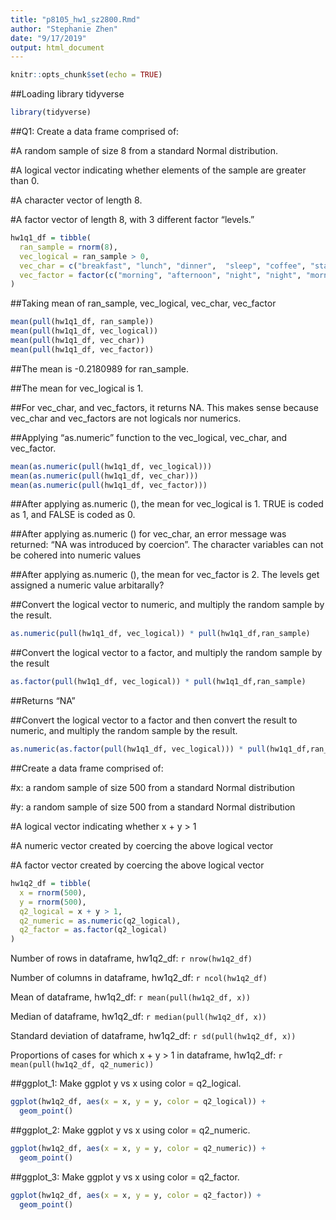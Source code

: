 ```yaml
---
title: "p8105_hw1_sz2800.Rmd"
author: "Stephanie Zhen"
date: "9/17/2019"
output: html_document
---
```


```r
knitr::opts_chunk$set(echo = TRUE)
```

##Loading library tidyverse
```r
library(tidyverse)
```
##Q1: Create a data frame comprised of:

#A random sample of size 8 from a standard Normal distribution.

#A logical vector indicating whether elements of the sample are greater than 0.

#A character vector of length 8.

#A factor vector of length 8, with 3 different factor “levels.”

```r
hw1q1_df = tibble(
  ran_sample = rnorm(8),
  vec_logical = ran_sample > 0,
  vec_char = c("breakfast", "lunch", "dinner",  "sleep", "coffee", "stars", "nap", "snacks"),
  vec_factor = factor(c("morning", "afternoon", "night", "night", "morning", "night", "afternoon", "afternoon"))
)
```

##Taking mean of ran_sample, vec_logical, vec_char, vec_factor
```r
mean(pull(hw1q1_df, ran_sample))
mean(pull(hw1q1_df, vec_logical))
mean(pull(hw1q1_df, vec_char))
mean(pull(hw1q1_df, vec_factor))
```
##The mean is -0.2180989 for ran_sample.

##The mean for vec_logical is 1.

##For vec_char, and vec_factors, it returns NA. This makes sense because vec_char and vec_factors are not logicals nor numerics.


##Applying "as.numeric" function to the vec_logical, vec_char, and vec_factor.

```r
mean(as.numeric(pull(hw1q1_df, vec_logical)))
mean(as.numeric(pull(hw1q1_df, vec_char)))
mean(as.numeric(pull(hw1q1_df, vec_factor)))
```
##After applying as.numeric (), the mean for vec_logical is 1. TRUE is coded as 1, and FALSE is coded as 0.

##After applying as.numeric () for vec_char, an error message was returned: "NA was introduced by coercion". The character variables can not be cohered into numeric values

##After applying as.numeric (), the mean for vec_factor is 2. The levels get assigned a numeric value arbitarally?

##Convert the logical vector to numeric, and multiply the random sample by the result.
```r
as.numeric(pull(hw1q1_df, vec_logical)) * pull(hw1q1_df,ran_sample)
```

##Convert the logical vector to a factor, and multiply the random sample by the result
```r
as.factor(pull(hw1q1_df, vec_logical)) * pull(hw1q1_df,ran_sample)
```
##Returns "NA"

##Convert the logical vector to a factor and then convert the result to numeric, and multiply the random sample by the result.
```r
as.numeric(as.factor(pull(hw1q1_df, vec_logical))) * pull(hw1q1_df,ran_sample)
```


##Create a data frame comprised of:

#x: a random sample of size 500 from a standard Normal distribution

#y: a random sample of size 500 from a standard Normal distribution

#A logical vector indicating whether x + y > 1

#A numeric vector created by coercing the above logical vector

#A factor vector created by coercing the above logical vector
```r
hw1q2_df = tibble(
  x = rnorm(500),
  y = rnorm(500),
  q2_logical = x + y > 1,
  q2_numeric = as.numeric(q2_logical),
  q2_factor = as.factor(q2_logical)
)
```


Number of rows in dataframe, hw1q2_df: `r nrow(hw1q2_df)`

Number of columns in dataframe, hw1q2_df: `r ncol(hw1q2_df)`

Mean of dataframe, hw1q2_df: `r mean(pull(hw1q2_df, x))`

Median of dataframe, hw1q2_df: `r median(pull(hw1q2_df, x))`

Standard deviation of dataframe, hw1q2_df: `r sd(pull(hw1q2_df, x))`

Proportions of cases for which x + y > 1 in dataframe, hw1q2_df: `r mean(pull(hw1q2_df, q2_numeric))`

##ggplot_1: Make ggplot y vs x using color = q2_logical. 
```r
ggplot(hw1q2_df, aes(x = x, y = y, color = q2_logical)) + 
  geom_point()
```

##ggplot_2: Make ggplot y vs x using color = q2_numeric. 
```r
ggplot(hw1q2_df, aes(x = x, y = y, color = q2_numeric)) + 
  geom_point()
```

##ggplot_3: Make ggplot y vs x using color = q2_factor. 
```r
ggplot(hw1q2_df, aes(x = x, y = y, color = q2_factor)) + 
  geom_point()
```







